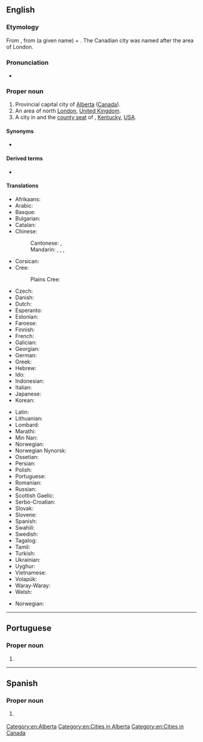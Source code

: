 ==English==
{{wikipedia}}
{{wikipedia|Edmonton, London}}
{{slim-wikipedia|Edmonton, Kentucky}}

===Etymology===
From {{inh|en|enm|Adelmetone}}, from {{der|en|ang|Ēadhelm}} (a given name) + {{m|ang|tūn||town}}. The Canadian city was named after the area of London.

===Pronunciation===
* {{audio|en-ca-Edmonton.ogg|Audio (CA)|lang=en}}

===Proper noun===
{{en-proper noun}}

# Provincial capital city of [[Alberta]] ([[Canada]]).
# An area of north [[London]], [[United Kingdom]].
# A city in and the [[county seat]] of {{l|en|Metcalfe County}}, [[Kentucky]], [[USA]].

====Synonyms====
* {{sense|Canada}} {{l|en|Edmonchuk}} {{qualifier|nickname|informal}}

====Derived terms====
* {{l|en|Edmontonian}}

====Translations====
{{trans-top|city in Canada}}
* Afrikaans: {{t|af|Edmonton}}
* Arabic: {{t|ar|أدمونتون}}
* Basque: {{t|eu|Edmonton}}
* Bulgarian: {{t|bg|Едмънтън}}
* Catalan: {{t|ca|Edmonton}}
* Chinese:
*: Cantonese: {{t|yue|愛民頓|sc=Hani}}, {{t|yue|爱民顿|tr=oi3 man4 deon6|sc=Hani}}
*: Mandarin: {{t+|cmn|埃德蒙頓|sc=Hani}}, {{t+|cmn|埃德蒙顿|tr=Āidéméngdùn|sc=Hani}}, {{t|cmn|艾德蒙頓|sc=Hani}}, {{t|cmn|艾德蒙顿|tr=Àidéméngdùn|sc=Hani}}
* Corsican: {{t|co|Edmonton}}
* Cree: {{t|cr|ᐊᒥᐢᑲᐧᒋᐊᐧᐢᑲᐦᐃᑲᐣ|tr=Amiskwaciwâskahikan|sc=Cans}}
*: Plains Cree: {{t|crk|amiskowâciy-wâskahikanihk}}
* Czech: {{t+|cs|Edmonton}}
* Danish: {{t|da|Edmonton}}
* Dutch: {{t|nl|Edmonton}}
* Esperanto: {{t|eo|Edmontono}}
* Estonian: {{t|et|Edmonton}}
* Faroese: {{t|fo|Edmonton}}
* Finnish: {{t+|fi|Edmonton}}
* French: {{t+|fr|Edmonton}}
* Galician: {{t|gl|Edmonton}}
* Georgian: {{t|ka|ედმონტონი|sc=Geor}}
* German: {{t+|de|Edmonton}}
* Greek: {{t|el|Έντμοντον}}
* Hebrew: {{t|he|אדמונטון}}
* Ido: {{t|io|Edmonton}}
* Indonesian: {{t|id|Edmonton}}
* Italian: {{t+|it|Edmonton}}
* Japanese: {{t|ja|エドモントン|tr=Edomonton}}
* Korean: {{t|ko|에드먼턴}}
{{trans-mid}}
* Latin: {{t|la|Edmundopolis}}
* Lithuanian: {{t|lt|Edmontonas}}
* Lombard: {{t|lmo|Edmonton}}
* Marathi: {{t|mr|एडमंटन|sc=Deva}}
* Min Nan: {{t|nan|Edmonton}}
* Norwegian: {{t|no|Edmonton}}
* Norwegian Nynorsk: {{t|nn|Edmonton}}
* Ossetian: {{t|os|Эдмонтон|sc=Cyrl}}
* Persian: {{t|fa|ادمونتون}}
* Polish: {{t+|pl|Edmonton}}
* Portuguese: {{t|pt|Edmonton}}
* Romanian: {{t|ro|Edmonton}}
* Russian: {{t+|ru|Э́дмонтон|m}}
* Scottish Gaelic: {{t|gd|Edmonton}}
* Serbo-Croatian: {{t|sh|Едмонтон|tr=Edmonton|sc=Cyrl}}
* Slovak: {{t|sk|Edmonton}}
* Slovene: {{t|sl|Edmonton}}
* Spanish: {{t+|es|Edmonton}}
* Swahili: {{t|sw|Edmonton}}
* Swedish: {{t|sv|Edmonton}}
* Tagalog: {{t|tl|Edmonton}}
* Tamil: {{t|ta|எட்மன்டன்}}
* Turkish: {{t|tr|Edmonton}}
* Ukrainian: {{t|uk|Едмонтон|tr=Edmonton}}
* Uyghur: {{t|ug|Édmonton|sc=ug-Arab}}
* Vietnamese: {{t|vi|Edmonton}}
* Volapük: {{t|vo|Edmonton}}
* Waray-Waray: {{t|war|Edmonton}}
* Welsh: {{t|cy|Edmonton}}
{{trans-bottom}}

{{trans-top|area of London}}
* Norwegian: {{t|no|Edmonton}}
{{trans-mid}}
{{trans-bottom}}

{{c|en|London|Kentucky, USA}}

[[Category:en:Alberta]]
[[Category:en:Cities in Alberta]]
[[Category:en:Cities in Canada]]

----

==Portuguese==

===Proper noun===
{{pt-proper noun|f}}

# {{place|pt|city/provincial capital|p/Alberta|c/Canada|t1=Edmonton}}

----

==Spanish==
{{wikipedia|lang=es}}

===Proper noun===
{{es-proper noun}}

# {{l|en|Edmonton}} {{gloss|city in Canada}}